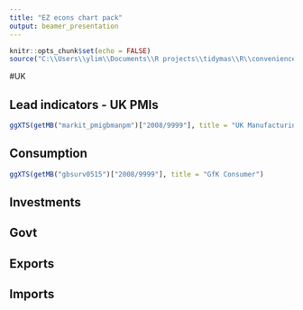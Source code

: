 ```yaml
---
title: "EZ econs chart pack"
output: beamer_presentation
---
```


```r
knitr::opts_chunk$set(echo = FALSE)
source("C:\\Users\\ylim\\Documents\\R projects\\tidymas\\R\\convenience.R")
```

#UK

## Lead indicators - UK PMIs
```r
ggXTS(getMB("markit_pmigbmanpm")["2008/9999"], title = "UK Manufacturing PMI") + geom_hline(yintercept = 50, color = "black", linetype = "dashed")

```

## Consumption
```r
ggXTS(getMB("gbsurv0515")["2008/9999"], title = "GfK Consumer")
```

## Investments

## Govt

## Exports

## Imports
